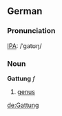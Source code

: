 ==German==
===Pronunciation===
[[w:IPA|IPA]]:  /ˈgatʊŋ/
===Noun===
'''Gattung''' ''f'' 
# [[genus]]

[[de:Gattung]]